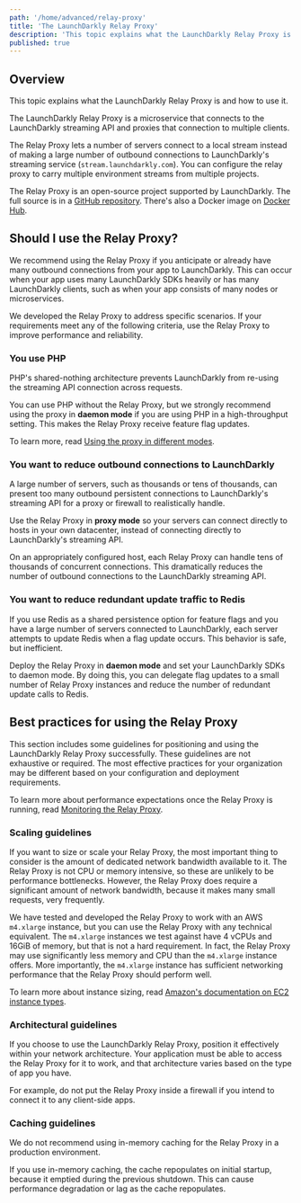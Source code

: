 ```yaml
---
path: '/home/advanced/relay-proxy'
title: 'The LaunchDarkly Relay Proxy'
description: 'This topic explains what the LaunchDarkly Relay Proxy is and how to use it. The LaunchDarkly Relay Proxy is an open-source microservice that connects to LaunchDarkly. The Relay Proxy lets servers connect to a local stream instead of making outbound connections to LaunchDarkly''s streaming service.'
published: true
---
```


## Overview

This topic explains what the LaunchDarkly Relay Proxy is and how to use it.

The LaunchDarkly Relay Proxy is a microservice that connects to the LaunchDarkly streaming API and proxies that connection to multiple clients.

The Relay Proxy lets a number of servers connect to a local stream instead of making a large number of outbound connections to LaunchDarkly's streaming service (`stream.launchdarkly.com`). You can configure the relay proxy to carry multiple environment streams from multiple projects.

The Relay Proxy is an open-source project supported by LaunchDarkly. The full source is in a [GitHub repository](https://github.com/launchdarkly/ld-relay). There's also a Docker image on [Docker Hub](https://hub.docker.com/r/launchdarkly/ld-relay).

## Should I use the Relay Proxy?

We recommend using the Relay Proxy if you anticipate or already have many outbound connections from your app to LaunchDarkly. This can occur when your app uses many LaunchDarkly SDKs heavily or has many LaunchDarkly clients, such as when your app consists of many nodes or microservices.

We developed the Relay Proxy to address specific scenarios. If your requirements meet any of the following criteria, use the Relay Proxy to improve performance and reliability.

### You use PHP

PHP's shared-nothing architecture prevents LaunchDarkly from re-using the streaming API connection across requests.

You can use PHP without the Relay Proxy, but we strongly recommend using the proxy in **daemon mode** if you are using PHP in a high-throughput setting. This makes the Relay Proxy receive feature flag updates.

To learn more, read [Using the proxy in different modes](/home/advanced/relay-proxy/using#using-the-proxy-in-different-modes).

### You want to reduce outbound connections to LaunchDarkly

A large number of servers, such as thousands or tens of thousands, can present too many outbound persistent connections to LaunchDarkly's streaming API for a proxy or firewall to realistically handle.

Use the Relay Proxy in **proxy mode** so your servers can connect directly to hosts in your own datacenter, instead of connecting directly to LaunchDarkly's streaming API.

On an appropriately configured host, each Relay Proxy can handle tens of thousands of concurrent connections. This dramatically reduces the number of outbound connections to the LaunchDarkly streaming API.

### You want to reduce redundant update traffic to Redis

If you use Redis as a shared persistence option for feature flags and you have a large number of servers connected to LaunchDarkly, each server attempts to update Redis when a flag update occurs. This behavior is safe, but inefficient.

Deploy the Relay Proxy in **daemon mode** and set your LaunchDarkly SDKs to daemon mode. By doing this, you can delegate flag updates to a small number of Relay Proxy instances and reduce the number of redundant update calls to Redis.

## Best practices for using the Relay Proxy

This section includes some guidelines for positioning and using the LaunchDarkly Relay Proxy successfully. These guidelines are not exhaustive or required. The most effective practices for your organization may be different based on your configuration and deployment requirements.

To learn more about performance expectations once the Relay Proxy is running, read [Monitoring the Relay Proxy](/home/advanced/relay-proxy/monitoring).

### Scaling guidelines

If you want to size or scale your Relay Proxy, the most important thing to consider is the amount of dedicated network bandwidth available to it. The Relay Proxy is not CPU or memory intensive, so these are unlikely to be performance bottlenecks. However, the Relay Proxy does require a significant amount of network bandwidth, because it makes many small requests, very frequently.

We have tested and developed the Relay Proxy to work with an AWS `m4.xlarge` instance, but you can use the Relay Proxy with any technical equivalent. The `m4.xlarge` instances we test against have 4 vCPUs and 16GiB of memory, but that is not a hard requirement. In fact, the Relay Proxy may use significantly less memory and CPU than the `m4.xlarge` instance offers. More importantly, the `m4.xlarge` instance has sufficient networking performance that the Relay Proxy should perform well.

To learn more about instance sizing, read [Amazon's documentation on EC2 instance types](https://aws.amazon.com/ec2/instance-types/).

### Architectural guidelines

If you choose to use the LaunchDarkly Relay Proxy, position it effectively within your network architecture. Your application must be able to access the Relay Proxy for it to work, and that architecture varies based on the type of app you have.

For example, do not put the Relay Proxy inside a firewall if you intend to connect it to any client-side apps.

### Caching guidelines

We do not recommend using in-memory caching for the Relay Proxy in a production environment.

If you use in-memory caching, the cache repopulates on initial startup, because it emptied during the previous shutdown. This can cause performance degradation or lag as the cache repopulates.
